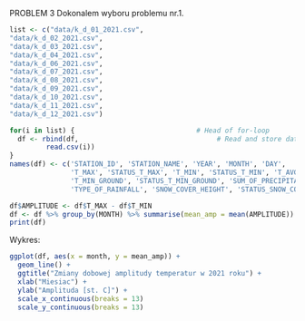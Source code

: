 PROBLEM 3
Dokonalem wyboru problemu nr.1.

```r
list <- c("data/k_d_01_2021.csv",
"data/k_d_02_2021.csv",
"data/k_d_03_2021.csv",
"data/k_d_04_2021.csv",
"data/k_d_06_2021.csv",
"data/k_d_07_2021.csv",
"data/k_d_08_2021.csv",
"data/k_d_09_2021.csv",
"data/k_d_10_2021.csv",
"data/k_d_11_2021.csv",
"data/k_d_12_2021.csv")

for(i in list) {                              # Head of for-loop
  df <- rbind(df,                                  # Read and store data frames
         read.csv(i))
}
names(df) <- c('STATION_ID', 'STATION_NAME', 'YEAR', 'MONTH', 'DAY',
               'T_MAX', 'STATUS_T_MAX', 'T_MIN', 'STATUS_T_MIN', 'T_AVG', 'STATUS_T_AVG',
               'T_MIN_GROUND', 'STATUS_T_MIN_GROUND', 'SUM_OF_PRECIPITATION', 'STATUS_SUM_OF_PRECIPITATION',
               'TYPE_OF_RAINFALL', 'SNOW_COVER_HEIGHT', 'STATUS_SNOW_COVER_HEIGHT')

df$AMPLITUDE <- df$T_MAX - df$T_MIN
df <- df %>% group_by(MONTH) %>% summarise(mean_amp = mean(AMPLITUDE))
print(df)
```

Wykres:
```r
ggplot(df, aes(x = month, y = mean_amp)) +
  geom_line() +
  ggtitle("Zmiany dobowej amplitudy temperatur w 2021 roku") +
  xlab("Miesiac") +
  ylab("Amplituda [st. C]") +
  scale_x_continuous(breaks = 13)
  scale_y_continuous(breaks = 13)
```